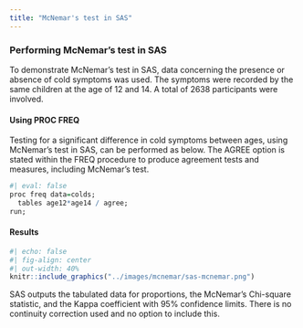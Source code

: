 ```yaml
---
title: "McNemar's test in SAS"
---
```


### Performing McNemar's test in SAS

To demonstrate McNemar's test in SAS, data concerning the presence or absence of cold symptoms was used. The symptoms were recorded by the same children at the age of 12 and 14. A total of 2638 participants were involved.

#### Using PROC FREQ

Testing for a significant difference in cold symptoms between ages, using McNemar's test in SAS, can be performed as below. The AGREE option is stated within the FREQ procedure to produce agreement tests and measures, including McNemar's test.

```r
#| eval: false
proc freq data=colds;
  tables age12*age14 / agree;
run;
```

#### Results

```r
#| echo: false
#| fig-align: center
#| out-width: 40%
knitr::include_graphics("../images/mcnemar/sas-mcnemar.png")
```

SAS outputs the tabulated data for proportions, the McNemar's Chi-square statistic, and the Kappa coefficient with 95% confidence limits. There is no continuity correction used and no option to include this.
